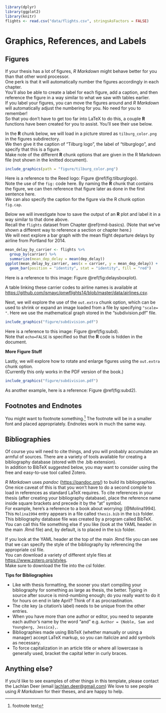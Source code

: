 ```r
library(dplyr)
library(ggplot2)
library(knitr)
flights <- read.csv("data/flights.csv", stringsAsFactors = FALSE)
```


# Graphics, References, and Labels {#ref-labels}


## Figures

If your thesis has a lot of figures, _R Markdown_ might behave better for you than that other word processor.  
One perk is that it will automatically number the figures accordingly in each chapter.    
You'll also be able to create a label for each figure, add a caption, and then reference the figure in a way similar to what we saw with tables earlier.  
If you label your figures, you can move the figures around and _R Markdown_ will automatically adjust the numbering for you.  No need for you to remember!  
So that you don't have to get too far into LaTeX to do this, a couple **R** functions have been created for you to assist.  You'll see their use below.

<!--
One thing that may be annoying is the way _R Markdown_ handles "floats" like tables and figures (it's really \LaTeX's fault). \LaTeX\ will try to find the best place to put your object based on the text around it and until you're really, truly done writing you should just leave it where it lies. There are some optional arguments specified in the options parameter of the `label` function.  If you need to shift your figure around, it might be good to look here on tweaking the options argument:  <https://en.wikibooks.org/wiki/LaTeX/Floats,_Figures_and_Captions>

If you need a graphic or tabular material to be part of the text, you can just put it inline. If you need it to appear in the list of figures or tables, it should be placed in a code chunk.
-->


In the **R** chunk below, we will load in a picture stored as `tilburg_color.png` in the figures subdirectory.  
We then give it the caption of "Tilburg logo", the label of "tilburglogo", and specify that this is a figure.  
Make note of the different **R** chunk options that are given in the R Markdown file (not shown in the knitted document).

```r
include_graphics(path = "figure/tilburg_color.png")
```

<!-- Note the use of `out.width` as a chunk option here. The resulting
image is 20% of what the linewidth is in LaTeX. You can also center
the image using `fig.align="center"` as shown.-->

Here is a reference to the Reed logo: Figure \@ref(fig:tilburglogo).  
Note the use of the `fig:` code here.  By naming the **R** chunk that contains the figure, we can then reference that figure later as done in the first sentence here.  
We can also specify the caption for the figure via the R chunk option `fig.cap`.

\clearpage

<!-- clearpage ends the page, and also dumps out all floats.
  Floats are things like tables and figures. -->
  
Below we will investigate how to save the output of an **R** plot and label it in a way similar to that done above.  
Recall the `flights` dataset from Chapter \@ref(rmd-basics).  (Note that we've shown a different way to reference a section or chapter here.)  
We will next explore a bar graph with the mean flight departure delays by airline from Portland for 2014.

```r
mean_delay_by_carrier <- flights %>%
  group_by(carrier) %>%
  summarize(mean_dep_delay = mean(dep_delay))
ggplot(mean_delay_by_carrier, aes(x = carrier, y = mean_dep_delay)) +
  geom_bar(position = "identity", stat = "identity", fill = "red")
```

Here is a reference to this image: Figure \@ref(fig:delaysboxplot).

A table linking these carrier codes to airline names is available at <https://github.com/ismayc/pnwflights14/blob/master/data/airlines.csv>.

\clearpage

Next, we will explore the use of the `out.extra` chunk option, which can be used to shrink or expand an image loaded from a file by specifying `"scale= "`. 
Here we use the mathematical graph stored in the "subdivision.pdf" file.

```r
include_graphics("figure/subdivision.pdf")
```

Here is a reference to this image: Figure \@ref(fig:subd).  
Note that `echo=FALSE` is specified so that the **R** code is hidden in the document.

**More Figure Stuff**

Lastly, we will explore how to rotate and enlarge figures using the `out.extra` chunk option.  
(Currently this only works in the PDF version of the book.)

```r
include_graphics("figure/subdivision.pdf")
```

As another example, here is a reference: Figure \@ref(fig:subd2).  

## Footnotes and Endnotes

You might want to footnote something.^[footnote text] 
The footnote will be in a smaller font and placed appropriately. Endnotes work in much the same way.

## Bibliographies

Of course you will need to cite things, and you will probably accumulate an armful of sources. 
There are a variety of tools available for creating a bibliography database (stored with the .bib extension).  
In addition to BibTeX suggested below, you may want to consider using the free and easy-to-use tool called Zotero.

_R Markdown_ uses _pandoc_ (<https://pandoc.org/>) to build its bibliographies.  
One nice caveat of this is that you won't have to do a second compile to load in references as standard LaTeX requires. 
To cite references in your thesis (after creating your bibliography database), place the reference name inside square brackets and precede it by the "at" symbol.  
For example, here's a reference to a book about worrying:  [@Molina1994].  
This `Molina1994` entry appears in a file called `thesis.bib` in the `bib` folder.  
This bibliography database file was created by a program called BibTeX.  
You can call this file something else if you like (look at the YAML header in the main .Rmd file) and, by default, is to placed in the `bib` folder.  

If you look at the YAML header at the top of the main .Rmd file you can see that we can specify the style of the bibliography by referencing the appropriate csl file.  
You can download a variety of different style files at <https://www.zotero.org/styles>.  
Make sure to download the file into the csl folder.  

<!-- Fill the rest of the page with the content below for the PDF version. -->

\vfill

**Tips for Bibliographies**

- Like with thesis formatting, the sooner you start compiling your bibliography for something as large as thesis, the better. Typing in source after source is mind-numbing enough; do you really want to do it for hours on end in late April? Think of it as procrastination.
- The cite key (a citation's label) needs to be unique from the other entries.
- When you have more than one author or editor, you need to separate each author's name by the word "and" e.g. `Author = {Noble, Sam and Youngberg, Jessica},`.
- Bibliographies made using BibTeX (whether manually or using a manager) accept LaTeX markup, so you can italicize and add symbols as necessary.
- To force capitalization in an article title or where all lowercase is generally used, bracket the capital letter in curly braces.

## Anything else?

If you'd like to see examples of other things in this template, please contact the Lachlan Deer (email <lachlan.deer@gmail.com>)
We love to see people using _R Markdown_ for their theses, and are happy to help.

